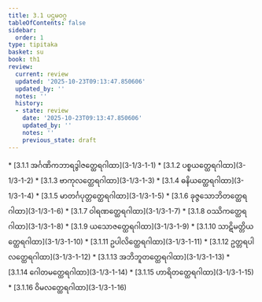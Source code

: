 ```yaml
---
title: 3.1 ပဌမဝဂ္ဂ
tableOfContents: false
sidebar:
  order: 1
type: tipitaka
basket: su
book: th1
review:
  current: review
  updated: '2025-10-23T09:13:47.850606'
  updated_by: ''
  notes: ''
  history:
  - state: review
    date: '2025-10-23T09:13:47.850606'
    updated_by: ''
    notes: ''
    previous_state: draft
---
```



<ReviewStatus review={frontmatter.review} showDetails={true} />

<HypothesisAnnotation frontmatter={frontmatter} />

<DynamicBreadcrumb />



<TableOfContents book="th1" section="3.1">
* [3.1.1 အင်္ဂဏိကဘာရဒွါဇတ္ထေရဂါထာ](3-1/3-1-1)
* [3.1.2 ပစ္စယတ္ထေရဂါထာ](3-1/3-1-2)
* [3.1.3 ဗာကုလတ္ထေရဂါထာ](3-1/3-1-3)
* [3.1.4 ဓနိယတ္ထေရဂါထာ](3-1/3-1-4)
* [3.1.5 မာတင်္ဂပုတ္တတ္ထေရဂါထာ](3-1/3-1-5)
* [3.1.6 ခုဇ္ဇသောဘိတတ္ထေရဂါထာ](3-1/3-1-6)
* [3.1.7 ဝါရဏတ္ထေရဂါထာ](3-1/3-1-7)
* [3.1.8 ဝဿိကတ္ထေရဂါထာ](3-1/3-1-8)
* [3.1.9 ယသောဇတ္ထေရဂါထာ](3-1/3-1-9)
* [3.1.10 သာဋိမတ္တိယတ္ထေရဂါထာ](3-1/3-1-10)
* [3.1.11 ဥပါလိတ္ထေရဂါထာ](3-1/3-1-11)
* [3.1.12 ဥတ္တရပါလတ္ထေရဂါထာ](3-1/3-1-12)
* [3.1.13 အဘိဘူတတ္ထေရဂါထာ](3-1/3-1-13)
* [3.1.14 ဂေါတမတ္ထေရဂါထာ](3-1/3-1-14)
* [3.1.15 ဟာရိတတ္ထေရဂါထာ](3-1/3-1-15)
* [3.1.16 ဝိမလတ္ထေရဂါထာ](3-1/3-1-16)
</TableOfContents>